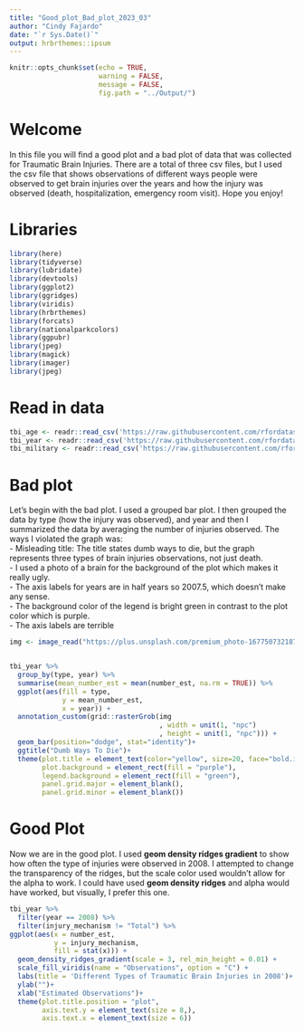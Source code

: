```yaml
---
title: "Good_plot_Bad_plot_2023_03"
author: "Cindy Fajardo"
date: "`r Sys.Date()`"
output: hrbrthemes::ipsum
---
```


```r
knitr::opts_chunk$set(echo = TRUE,
                      warning = FALSE,
                      message = FALSE,
                      fig.path = "../Output/")
```

# Welcome
In this file you will find a good plot and a bad plot of data that was collected for Traumatic Brain Injuries. There are a total of three csv files, but I used the csv file that shows observations of different ways people were observed to get brain injuries over the years and how the injury was observed (death, hospitalization, emergency room visit). Hope you enjoy!

# Libraries
```r
library(here)
library(tidyverse)
library(lubridate)
library(devtools)
library(ggplot2)
library(ggridges)
library(viridis)
library(hrbrthemes)
library(forcats)
library(nationalparkcolors)
library(ggpubr)
library(jpeg)
library(magick)
library(imager)
library(jpeg)

```

# Read in data
```r
tbi_age <- readr::read_csv('https://raw.githubusercontent.com/rfordatascience/tidytuesday/master/data/2020/2020-03-24/tbi_age.csv')
tbi_year <- readr::read_csv('https://raw.githubusercontent.com/rfordatascience/tidytuesday/master/data/2020/2020-03-24/tbi_year.csv')
tbi_military <- readr::read_csv('https://raw.githubusercontent.com/rfordatascience/tidytuesday/master/data/2020/2020-03-24/tbi_military.csv')
```


# Bad plot
Let's begin with the bad plot. I used a grouped bar plot. I then grouped the data by type (how the injury was observed), and year and then I summarized the data by averaging the number of injuries observed. The ways I violated the graph was:  
-  Misleading title: The title states dumb ways to die, but the graph represents three types of brain injuries observations, not just death.  
-  I used a photo of a brain for the background of the plot which makes it really ugly.  
-  The axis labels for years are in half years so 2007.5, which doesn't make any sense.  
-  The background color of the legend is bright green in contrast to the plot color which is purple.  
-  The axis labels are terrible
```r
img <- image_read("https://plus.unsplash.com/premium_photo-1677507321876-28a220a7249f?ixlib=rb-4.0.3&ixid=MnwxMjA3fDB8MHxwaG90by1wYWdlfHx8fGVufDB8fHx8&auto=format&fit=crop&w=1374&q=80") #download image


tbi_year %>% 
  group_by(type, year) %>% 
  summarise(mean_number_est = mean(number_est, na.rm = TRUE)) %>% 
  ggplot(aes(fill = type,
             y = mean_number_est,
             x = year)) +
  annotation_custom(grid::rasterGrob(img
                                     , width = unit(1, "npc")
                                     , height = unit(1, "npc"))) +
  geom_bar(position="dodge", stat="identity")+
  ggtitle("Dumb Ways To Die")+
  theme(plot.title = element_text(color="yellow", size=20, face="bold.italic"),
        plot.background = element_rect(fill = "purple"),
        legend.background = element_rect(fill = "green"),
        panel.grid.major = element_blank(),
        panel.grid.minor = element_blank())

```

# Good Plot
Now we are in the good plot. I used **geom density ridges gradient** to show how often the type of injuries were observed in 2008. I attempted to change the transparency of the ridges, but the scale color used wouldn't allow for the alpha to work. I could have used **geom density ridges** and alpha would have worked, but visually, I prefer this one.
```r
tbi_year %>% 
  filter(year == 2008) %>% 
  filter(injury_mechanism != "Total") %>% 
ggplot(aes(x = number_est, 
           y = injury_mechanism, 
           fill = stat(x))) +
  geom_density_ridges_gradient(scale = 3, rel_min_height = 0.01) +
  scale_fill_viridis(name = "Observations", option = "C") +
  labs(title = 'Different Types of Traumatic Brain Injuries in 2008')+
  ylab("")+
  xlab("Estimated Observations")+
  theme(plot.title.position = "plot",
        axis.text.y = element_text(size = 8,),
        axis.text.x = element_text(size = 6))
```

